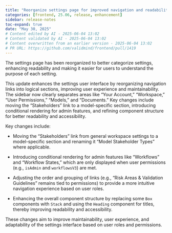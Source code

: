 ```yaml
---
title: "Reorganize settings page for improved navigation and readability (#1419)"
categories: [frontend, 25.06, release, enhancement]
sidebar: release-notes
toc-expand: true
date: "May 30, 2025"
# Content edited by AI - 2025-06-04 13:02
# Content validated by AI - 2025-06-04 13:02
# Content overwritten from an earlier version - 2025-06-04 13:02
# PR URL: https://github.com/validmind/frontend/pull/1419
---
```


The settings page has been reorganized to better categorize settings, enhancing readability and making it easier for users to understand the purpose of each setting.

This update enhances the settings user interface by reorganizing navigation links into logical sections, improving user experience and maintainability. The sidebar now clearly separates areas like "Your Account," "Workspace," "User Permissions," "Models," and "Documents." Key changes include moving the "Stakeholders" link to a model-specific section, introducing conditional rendering for admin features, and refining component structure for better readability and accessibility.

Key changes include:

- Moving the "Stakeholders" link from general workspace settings to a model-specific section and renaming it "Model Stakeholder Types" where applicable.

- Introducing conditional rendering for admin features like "Workflows" and "Workflow States," which are only displayed when user permissions (e.g., `isAdmin` and `workflowsV3`) are met.

- Adjusting the order and grouping of links (e.g., "Risk Areas & Validation Guidelines" remains tied to permissions) to provide a more intuitive navigation experience based on user roles.

- Enhancing the overall component structure by replacing some `Box` components with `Stack` and using the `Heading` component for titles, thereby improving readability and accessibility.

These changes aim to improve maintainability, user experience, and adaptability of the settings interface based on user roles and permissions.